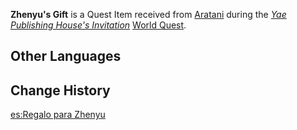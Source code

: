 {{Item Infobox
|id           = 100876
|image        = Item Gift.png
|type         = Quest Items
|description  = A gift from the [[Yae Publishing House]] to "[[Zhenyu]]". There's even a letter on the inside.
|source1      = [[Yae Publishing House's Invitation]]
}}
'''Zhenyu's Gift''' is a Quest Item received from [[Aratani]] during the ''[[Yae Publishing House's Invitation]]'' [[World Quest]].

==Other Languages==
{{Other Languages
|default_hidden = 1
|en      = Zhenyu's Gift
|zhs     = 给「枕玉」的礼物
|zhs_rm  = Gěi "Zhěnyù" de Lǐwù
|zht     = 給「枕玉」的禮物
|zht_rm  = Gěi "Zhěnyù" de Lǐwù
|ja      = 「枕玉」へのプレゼント
|ja_rm   = "Chin'gyoku" he no Purezento{{Assumed}}
|ko      = 「침옥」에게 줄 선물
|ko_rm   = "Chim-ok"ege Jul Seonmul
|es      = Regalo para Zhenyu
|fr      = Cadeau pour Zhenyu
|ru      = Подарок «Чжэнь Юй»
|th      = ของขวัญสำหรับ Zhenyu
|th_rm   = Khong Khwam samrap Zhenyu
|vi      = Quà Cho Zhenyu
|de      = Geschenk für Zhenyu
|id      = Hadiah Zhenyu
|pt      = Presente de Zhenyu
|tr      = Zhenyu'nun Hediyesi
|it      = Regalo di Zhenyu
}}

==Change History==
{{Change History|2.0}}

[[es:Regalo para Zhenyu]]